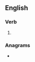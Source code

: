 ==English==

===Verb===
{{head|en|verb form}}

# {{en-third-person singular of|altercate}}

===Anagrams===
* {{anagrams|en|relactates}}